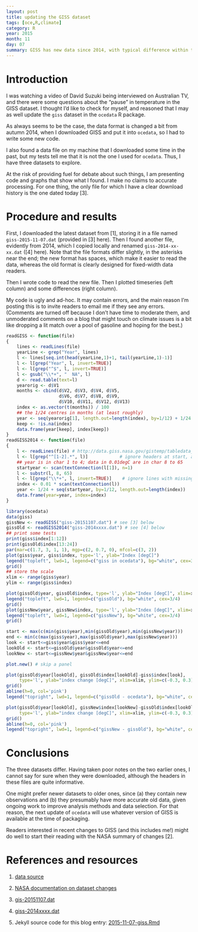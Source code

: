 ```yaml
---
layout: post
title: updating the GISS dataset
tags: [oce,R,climate]
category: R
year: 2015
month: 11
day: 07
summary: GISS has new data since 2014, with typical difference within the overlapping time window by about 0.1deg.
---
```


# Introduction

I was watching a video of David Suzuki being interviewed on Australian TV, and
there were some questions about the "pause" in temperature in the GISS dataset.
I thought I'd like to check for myself, and reasoned that I may as well update
the ``giss`` dataset in the ``ocedata`` R package.

As always seems to be the case, the data format is changed a bit from autumn
2014, when I downloaded GISS and put it into ``ocedata``, so I had to write
some new code.

I also found a data file on my machine that I downloaded some time in the past,
but my tests tell me that it is not the one I used for ``ocedata``.  Thus, I
have three datasets to explore.

At the risk of providing fuel for debate about such things, I am presenting
code and graphs that show what I found. I make no claims to accurate
processing. For one thing, the only file for which I have a clear download
history is the one dated today [3].

# Procedure and results

First, I downloaded the latest dataset from [1], storing it in a file named
``giss-2015-11-07.dat`` (provided in [3] here).  Then I found another file,
evidently from 2014, which I copied locally and renamed ``giss-2014-xx-xx.dat``
([4] here). Note that the file formats differ slightly, in the asterisks near
the end; the new format has spaces, which make it easier to read the data,
whereas the old format is clearly designed for fixed-width data readers.

Then I wrote code to read the new file. Then I plotted timeseries (left column)
and some differences (right column).

My code is ugly and ad-hoc. It may contain errors, and the main reason I'm
posting this is to invite readers to email me if they see any errors.
(Comments are turned off because I don't have time to moderate them, and
unmoderated comments on a blog that might touch on climate issues is a bit like
dropping a lit match over a pool of gasoline and hoping for the best.)

```r
readGISS <- function(file)
{
    lines <- readLines(file)
    yearLine <- grep("Year", lines)
    l <- lines[seq.int(head(yearLine,1)+1, tail(yearLine,1)-1)]
    l <- l[grep("Year", l, invert=TRUE)]
    l <- l[grep("^$", l, invert=TRUE)]
    l <- gsub("\\*+", "  NA", l)
    d <- read.table(text=l)
    yearorig <- d$V1
    months <- cbind(d$V2, d$V3, d$V4, d$V5, 
                    d$V6, d$V7, d$V8, d$V9, 
                    d$V10, d$V11, d$V12, d$V13) 
    index <- as.vector(t(months)) / 100
    ## the 1/24 centres in months (at least roughly)
    year <- seq(yearorig[1], length.out=length(index), by=1/12) + 1/24
    keep <- !is.na(index)
    data.frame(year[keep], index[keep])
}
readGISS2014 <- function(file)
{
    l <- readLines(file) # http://data.giss.nasa.gov/gistemp/tabledata_v3/GLB.Ts+dSST.txt
    l <- l[grep("^[1-2].*", l)]            # ignore headers at start, and every 20 years
    ## year is in char 1 to 4; data in 0.01degC are in char 8 to 65
    startyear <- scan(textConnection(l[1]), n=1)
    l <- substr(l, 8, 65)
    l <- l[grep("\\*+", l, invert=TRUE)]    # ignore lines with missing month data
    index <- 0.01 * scan(textConnection(l))
    year <- 1/24 + seq(startyear, by=1/12, length.out=length(index))
    data.frame(year=year, index=index)
}

library(ocedata)
data(giss)
gissNew <- readGISS("giss-20151107.dat") # see [3] below
gissOld <- readGISS2014("giss-2014xxxx.dat") # see [4] below
## print some tests
print(giss$index[1:12])
print(gissOld$index[13:24])
par(mar=c(1.7, 3, 1, 1), mgp=c(2, 0.7, 0), mfcol=c(3, 2))
plot(giss$year, giss$index, type='l', ylab="Index [degC]")
legend("topleft", lwd=1, legend=c("giss in ocedata"), bg="white", cex=3/4)
grid()
## store the scale
xlim <- range(giss$year)
ylim <- range(giss$index)

plot(gissOld$year, gissOld$index, type='l', ylab="Index [degC]", xlim=xlim, ylim=ylim)
legend("topleft", lwd=1, legend=c("gissOld"), bg="white", cex=3/4)
grid()
plot(gissNew$year, gissNew$index, type='l', ylab="Index [degC]", xlim=xlim, ylim=ylim)
legend("topleft", lwd=1, legend=c("gissNew"), bg="white", cex=3/4)
grid()

start <- max(c(min(giss$year),min(gissOld$year),min(gissNew$year)))
end <- min(c(max(giss$year),max(gissOld$year),max(gissNew$year)))
look <- start<=giss$year&giss$year<=end
lookOld <- start<=gissOld$year&gissOld$year<=end
lookNew <- start<=gissNew$year&gissNew$year<=end

plot.new() # skip a panel

plot(gissOld$year[lookOld], gissOld$index[lookOld]-giss$index[look],
     type='l', ylab="index change [degC]", xlim=xlim, ylim=c(-0.3, 0.3))
grid()
abline(h=0, col='pink')
legend("topright", lwd=1, legend=c("gissOld - ocedata"), bg="white", cex=3/4)

plot(gissOld$year[lookOld], gissNew$index[lookNew]-gissOld$index[lookOld],
     type='l', ylab="index change [degC]", xlim=xlim, ylim=c(-0.3, 0.3))
grid()
abline(h=0, col='pink')
legend("topright", lwd=1, legend=c("gissNew - gissOld"), bg="white", cex=3/4)
```


# Conclusions

The three datasets differ. Having taken poor notes on the two earlier ones, I
cannot say for sure when they were downloaded, although the headers in these
files are quite informative.

One might prefer newer datasets to older ones, since (a) they contain new
observations and (b) they presumably have more accurate old data, given ongoing
work to improve analysis methods and data selection.  For that reason, the next
update of ``ocedata`` will use whatever version of GISS is available at the
time of packaging.

Readers interested in recent changes to GISS (and this includes me!) might do
well to start their reading with the NASA summary of changes [2].

# References and resources

1. [data source](http://data.giss.nasa.gov/gistemp/tabledata_v3/GLB.Ts+dSST.txt)

2. [NASA documentation on dataset changes](http://data.giss.nasa.gov/gistemp)

3. [gis-20151107.dat](https://raw.github.com/dankelley/dankelley.github.io/master/assets/giss-20151107.dat)

4. [giss-2014xxxx.dat](https://raw.github.com/dankelley/dankelley.github.io/master/assets/giss-2014xxxx.dat)

5. Jekyll source code for this blog entry: [2015-11-07-giss.Rmd](https://raw.github.com/dankelley/dankelley.github.io/master/assets/2015-11-07-giss.Rmd)



